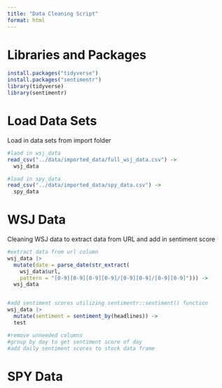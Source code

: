 ```yaml
---
title: "Data Cleaning Script"
format: html
---
```


# Libraries and Packages

```r
install.packages("tidyverse")
install.packages("sentimentr")
library(tidyverse)
library(sentimentr)
```

# Load Data Sets

Load in data sets from import folder

```r
#laod in wsj_data
read_csv("../data/imported_data/full_wsj_data.csv") ->
  wsj_data

#load in spy_data
read_csv("../data/imported_data/spy_data.csv") ->
  spy_data

```

# WSJ Data

Cleaning WSJ data to extract data from URL and add in sentiment score

```r
#extract data from url column
wsj_data |>
  mutate(date = parse_date(str_extract(
    wsj_data$url, 
    pattern = "[0-9][0-9][0-9][0-9]/[0-9][0-9]/[0-9][0-9]"))) ->
  wsj_data


#add sentiment scores utilizing sentimentr::sentiment() function
wsj_data |>
  mutate(sentiment = sentiment_by(headlines)) ->
  test

#remove unneeded columns
#group by day to get sentiment score of day
#add daily sentiment scores to stock data frame
```

# SPY Data
